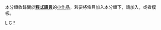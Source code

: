 {{hiddencat}}
{{WPSS-cat}}
本分類收錄關於'''[[程式語言|程式語言]]'''的[[Wikipedia:小作品|小作品]]。若要將條目加入本分類下，請加入'''{{tl|Compu-lang-stub}}'''，或者'''{{tl|程式語言小作品}}'''模板。

[[Category:電腦小作品|L]]
[[Category:語言小作品|C]]
[[Category:程序设计语言|*]]